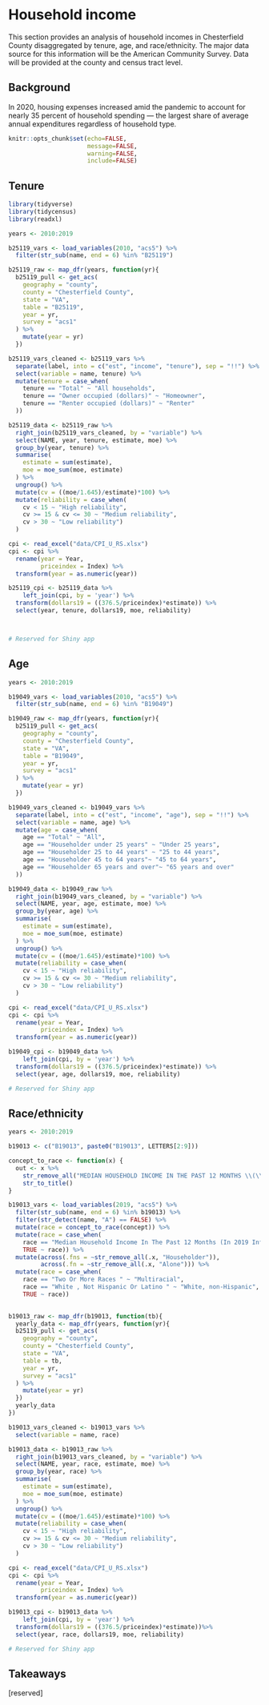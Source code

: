 # Household income {#part-1b-2}

This section provides an analysis of household incomes in Chesterfield County disaggregated by tenure, age, and race/ethnicity. The major data source for this information will be the American Community Survey. Data will be provided at the county and census tract level.

## Background

In 2020, housing expenses increased amid the pandemic to account for nearly 35 percent of household spending — the largest share of average annual expenditures regardless of household type.

```r
knitr::opts_chunk$set(echo=FALSE, 
                      message=FALSE, 
                      warning=FALSE, 
                      include=FALSE)

```

## Tenure

```r
library(tidyverse)
library(tidycensus)
library(readxl)

years <- 2010:2019

b25119_vars <- load_variables(2010, "acs5") %>%
  filter(str_sub(name, end = 6) %in% "B25119")

b25119_raw <- map_dfr(years, function(yr){
  b25119_pull <- get_acs(
    geography = "county",
    county = "Chesterfield County",
    state = "VA",
    table = "B25119",
    year = yr,
    survey = "acs1"
  ) %>%
    mutate(year = yr)
  })

b25119_vars_cleaned <- b25119_vars %>%
  separate(label, into = c("est", "income", "tenure"), sep = "!!") %>% 
  select(variable = name, tenure) %>%
  mutate(tenure = case_when(
    tenure == "Total" ~ "All households",
    tenure == "Owner occupied (dollars)" ~ "Homeowner",
    tenure == "Renter occupied (dollars)" ~ "Renter"
  ))

b25119_data <- b25119_raw %>%
  right_join(b25119_vars_cleaned, by = "variable") %>%
  select(NAME, year, tenure, estimate, moe) %>%
  group_by(year, tenure) %>%
  summarise(
    estimate = sum(estimate),
    moe = moe_sum(moe, estimate)
  ) %>% 
  ungroup() %>% 
  mutate(cv = ((moe/1.645)/estimate)*100) %>% 
  mutate(reliability = case_when(
    cv < 15 ~ "High reliability",
    cv >= 15 & cv <= 30 ~ "Medium reliability",
    cv > 30 ~ "Low reliability")
  )

cpi <- read_excel("data/CPI_U_RS.xlsx")
cpi <- cpi %>% 
  rename(year = Year,
         priceindex = Index) %>%
  transform(year = as.numeric(year))

b25119_cpi <- b25119_data %>%
    left_join(cpi, by = 'year') %>%
  transform(dollars19 = ((376.5/priceindex)*estimate)) %>%
  select(year, tenure, dollars19, moe, reliability)



# Reserved for Shiny app
```

## Age

```r

years <- 2010:2019

b19049_vars <- load_variables(2010, "acs5") %>%
  filter(str_sub(name, end = 6) %in% "B19049")

b19049_raw <- map_dfr(years, function(yr){
  b25119_pull <- get_acs(
    geography = "county",
    county = "Chesterfield County",
    state = "VA",
    table = "B19049",
    year = yr,
    survey = "acs1"
  ) %>%
    mutate(year = yr)
  })

b19049_vars_cleaned <- b19049_vars %>%
  separate(label, into = c("est", "income", "age"), sep = "!!") %>% 
  select(variable = name, age) %>%
  mutate(age = case_when(
    age == "Total" ~ "All",
    age == "Householder under 25 years" ~ "Under 25 years",
    age == "Householder 25 to 44 years" ~ "25 to 44 years",
    age == "Householder 45 to 64 years"~ "45 to 64 years",
    age == "Householder 65 years and over"~ "65 years and over"
  ))

b19049_data <- b19049_raw %>%
  right_join(b19049_vars_cleaned, by = "variable") %>%
  select(NAME, year, age, estimate, moe) %>%
  group_by(year, age) %>%
  summarise(
    estimate = sum(estimate),
    moe = moe_sum(moe, estimate)
  ) %>% 
  ungroup() %>% 
  mutate(cv = ((moe/1.645)/estimate)*100) %>% 
  mutate(reliability = case_when(
    cv < 15 ~ "High reliability",
    cv >= 15 & cv <= 30 ~ "Medium reliability",
    cv > 30 ~ "Low reliability")
  )

cpi <- read_excel("data/CPI_U_RS.xlsx")
cpi <- cpi %>% 
  rename(year = Year,
         priceindex = Index) %>%
  transform(year = as.numeric(year))

b19049_cpi <- b19049_data %>%
    left_join(cpi, by = 'year') %>%
  transform(dollars19 = ((376.5/priceindex)*estimate)) %>%
  select(year, age, dollars19, moe, reliability)

# Reserved for Shiny app
```

## Race/ethnicity
```r

years <- 2010:2019

b19013 <- c("B19013", paste0("B19013", LETTERS[2:9]))

concept_to_race <- function(x) {
  out <- x %>%
    str_remove_all("MEDIAN HOUSEHOLD INCOME IN THE PAST 12 MONTHS \\(\\IN 2019 INFLATION-ADJUSTED DOLLARS\\)\\ \\(|\\)") %>%
    str_to_title()
}

b19013_vars <- load_variables(2019, "acs5") %>%
  filter(str_sub(name, end = 6) %in% b19013) %>%
  filter(str_detect(name, "A") == FALSE) %>%
  mutate(race = concept_to_race(concept)) %>%
  mutate(race = case_when(
    race == "Median Household Income In The Past 12 Months (In 2019 Inflation-Adjusted Dollars" ~ "All",
    TRUE ~ race)) %>%
  mutate(across(.fns = ~str_remove_all(.x, "Householder")),
         across(.fn = ~str_remove_all(.x, "Alone"))) %>%
  mutate(race = case_when(
    race == "Two Or More Races " ~ "Multiracial",
    race == "White , Not Hispanic Or Latino " ~ "White, non-Hispanic",
    TRUE ~ race))
  

b19013_raw <- map_dfr(b19013, function(tb){
  yearly_data <- map_dfr(years, function(yr){
  b25119_pull <- get_acs(
    geography = "county",
    county = "Chesterfield County",
    state = "VA",
    table = tb,
    year = yr,
    survey = "acs1"
  ) %>%
    mutate(year = yr)
  })
  yearly_data
})

b19013_vars_cleaned <- b19013_vars %>%
  select(variable = name, race)

b19013_data <- b19013_raw %>%
  right_join(b19013_vars_cleaned, by = "variable") %>%
  select(NAME, year, race, estimate, moe) %>%
  group_by(year, race) %>%
  summarise(
    estimate = sum(estimate),
    moe = moe_sum(moe, estimate)
  ) %>% 
  ungroup() %>% 
  mutate(cv = ((moe/1.645)/estimate)*100) %>% 
  mutate(reliability = case_when(
    cv < 15 ~ "High reliability",
    cv >= 15 & cv <= 30 ~ "Medium reliability",
    cv > 30 ~ "Low reliability")
  )

cpi <- read_excel("data/CPI_U_RS.xlsx")
cpi <- cpi %>% 
  rename(year = Year,
         priceindex = Index) %>%
  transform(year = as.numeric(year))

b19013_cpi <- b19013_data %>%
    left_join(cpi, by = 'year') %>%
  transform(dollars19 = ((376.5/priceindex)*estimate))%>%
  select(year, race, dollars19, moe, reliability)

# Reserved for Shiny app
```

## Takeaways

[reserved]